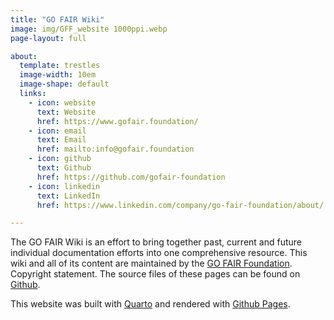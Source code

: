 ```yaml
---
title: "GO FAIR Wiki"
image: img/GFF_website 1000ppi.webp
page-layout: full

about:
  template: trestles
  image-width: 10em
  image-shape: default
  links:
    - icon: website
      text: Website
      href: https://www.gofair.foundation/
    - icon: email
      text: Email
      href: mailto:info@gofair.foundation
    - icon: github
      text: Github
      href: https://github.com/gofair-foundation
    - icon: linkedin
      text: LinkedIn
      href: https://www.linkedin.com/company/go-fair-foundation/about/

---
```


The GO FAIR Wiki is an effort to bring together past, current and future individual documentation efforts into one comprehensive resource. This wiki and all of its content are maintained by the [GO FAIR Foundation](https://www.gofair.foundation/). Copyright statement. The source files of these pages can be found on [Github](https://github.com/gofair-foundation/gofair-wiki).

This website was built with [Quarto](https://quarto.org/) and rendered with [Github Pages](https://pages.github.com/).
